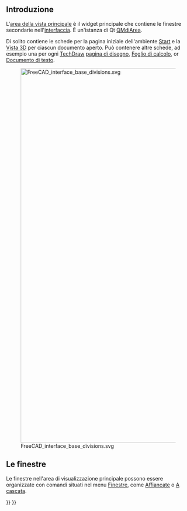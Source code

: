 <languages/>

<span id="Introduction"></span>
==Introduzione==

L'[[Main_view_area/it|area della vista principale]] è il widget principale che contiene le finestre secondarie nell'[[interface/it|interfaccia]]. È un'istanza di Qt [https://doc.qt.io/qt-5/qmdiarea.html QMdiArea].

Di solito contiene le schede per la pagina iniziale dell'ambiente [[Start_Workbench/it|Start]] e la [[3D_view/it|Vista 3D]] per ciascun documento aperto. Può contenere altre schede, ad esempio una per ogni [[TechDraw_Workbench/it|TechDraw]]  [[TechDraw_PageDefault|pagina di disegno]], [[spreadsheet/it|Foglio di calcolo]], or [[Std_TextDocument/it|Documento di testo]].

[[File:FreeCAD_interface_base_divisions.svg|1024px]]

{{Caption|L'area della vista principale è contrassegnata dal numero 1 e può contenere varie schede, principalmente la pagina iniziale e la vista 3D.}}

<span id="Windows"></span>
==Le finestre ==

Le finestre nell'area di visualizzazione principale possono essere organizzate con comandi situati nel menu [[Std_Windows_Menu/it|Finestre]], come [[Std_TileWindows/it|Affiancate]] o [[Std CascadeWindows/it|A cascata]].

{{Interface navi{{#translation:}}}}
{{Userdocnavi{{#translation:}}}}